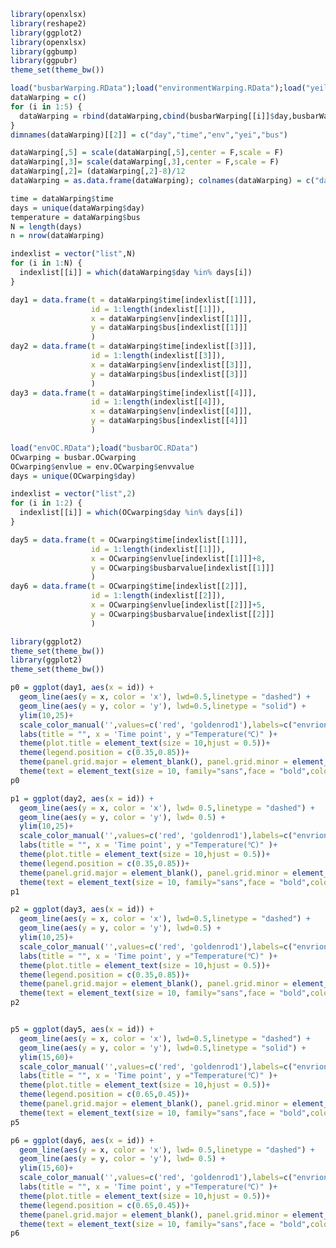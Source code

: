 <!-- library -->
```{r}
library(openxlsx)
library(reshape2)
library(ggplot2)
library(openxlsx)
library(ggbump)
library(ggpubr)
theme_set(theme_bw())
```
<!-- IC data -->
```{r}
load("busbarWarping.RData");load("environmentWarping.RData");load("yeildWarping.RData")
dataWarping = c()
for (i in 1:5) {
  dataWarping = rbind(dataWarping,cbind(busbarWarping[[i]]$day,busbarWarping[[i]]$time,environmentWarping[[i]]$value,yeildWarping[[i]]$yeild,busbarWarping[[i]]$value))
}
dimnames(dataWarping)[[2]] = c("day","time","env","yei","bus")

dataWarping[,5] = scale(dataWarping[,5],center = F,scale = F)
dataWarping[,3]= scale(dataWarping[,3],center = F,scale = F)
dataWarping[,2]= (dataWarping[,2]-8)/12
dataWarping = as.data.frame(dataWarping); colnames(dataWarping) = c("day","time","env","yei","bus")

time = dataWarping$time
days = unique(dataWarping$day)
temperature = dataWarping$bus
N = length(days)
n = nrow(dataWarping)

indexlist = vector("list",N)
for (i in 1:N) {
  indexlist[[i]] = which(dataWarping$day %in% days[i])
}
```

```{r}
day1 = data.frame(t = dataWarping$time[indexlist[[1]]],
                  id = 1:length(indexlist[[1]]),
                  x = dataWarping$env[indexlist[[1]]],
                  y = dataWarping$bus[indexlist[[1]]]
                  )
day2 = data.frame(t = dataWarping$time[indexlist[[3]]],
                  id = 1:length(indexlist[[3]]),
                  x = dataWarping$env[indexlist[[3]]],
                  y = dataWarping$bus[indexlist[[3]]]
                  )
day3 = data.frame(t = dataWarping$time[indexlist[[4]]],
                  id = 1:length(indexlist[[4]]),
                  x = dataWarping$env[indexlist[[4]]],
                  y = dataWarping$bus[indexlist[[4]]]
                  )
```

<!-- OC data -->
```{r}
load("envOC.RData");load("busbarOC.RData")
OCwarping = busbar.OCwarping
OCwarping$envlue = env.OCwarping$envvalue
days = unique(OCwarping$day)

indexlist = vector("list",2)
for (i in 1:2) {
  indexlist[[i]] = which(OCwarping$day %in% days[i])
}

day5 = data.frame(t = OCwarping$time[indexlist[[1]]],
                  id = 1:length(indexlist[[1]]),
                  x = OCwarping$envlue[indexlist[[1]]]+8,
                  y = OCwarping$busbarvalue[indexlist[[1]]]
                  )
day6 = data.frame(t = OCwarping$time[indexlist[[2]]],
                  id = 1:length(indexlist[[2]]),
                  x = OCwarping$envlue[indexlist[[2]]]+5,
                  y = OCwarping$busbarvalue[indexlist[[2]]]
                  )

```

```{r}
library(ggplot2)
theme_set(theme_bw())
library(ggplot2)
theme_set(theme_bw())

p0 = ggplot(day1, aes(x = id)) +
  geom_line(aes(y = x, color = 'x'), lwd=0.5,linetype = "dashed") +
  geom_line(aes(y = y, color = 'y'), lwd=0.5,linetype = "solid") +
  ylim(10,25)+
  scale_color_manual('',values=c('red', 'goldenrod1'),labels=c("envrionment temperature","busbar temperature")) +
  labs(title = "", x = 'Time point', y ="Temperature(℃)" )+
  theme(plot.title = element_text(size = 10,hjust = 0.5))+
  theme(legend.position = c(0.35,0.85))+
  theme(panel.grid.major = element_blank(), panel.grid.minor = element_blank())+
  theme(text = element_text(size = 10, family="sans",face = "bold",colour = "black")) 
p0

p1 = ggplot(day2, aes(x = id)) +
  geom_line(aes(y = x, color = 'x'), lwd= 0.5,linetype = "dashed") +
  geom_line(aes(y = y, color = 'y'), lwd= 0.5) +
  ylim(10,25)+
  scale_color_manual('',values=c('red', 'goldenrod1'),labels=c("envrionment temperature","busbar temperature")) +
  labs(title = "", x = 'Time point', y ="Temperature(℃)" )+
  theme(plot.title = element_text(size = 10,hjust = 0.5))+ 
  theme(legend.position = c(0.35,0.85))+
  theme(panel.grid.major = element_blank(), panel.grid.minor = element_blank())+
  theme(text = element_text(size = 10, family="sans",face = "bold",colour = "black")) 
p1

p2 = ggplot(day3, aes(x = id)) +
  geom_line(aes(y = x, color = 'x'), lwd=0.5,linetype = "dashed") +
  geom_line(aes(y = y, color = 'y'), lwd=0.5) +
  ylim(10,25)+
  scale_color_manual('',values=c('red', 'goldenrod1'),labels=c("envrionment temperature","busbar temperature")) +
  labs(title = "", x = 'Time point', y ="Temperature(℃)" )+
  theme(plot.title = element_text(size = 10,hjust = 0.5))+ 
  theme(legend.position = c(0.35,0.85))+
  theme(panel.grid.major = element_blank(), panel.grid.minor = element_blank())+
  theme(text = element_text(size = 10, family="sans",face = "bold",colour = "black")) 
p2


p5 = ggplot(day5, aes(x = id)) +
  geom_line(aes(y = x, color = 'x'), lwd=0.5,linetype = "dashed") +
  geom_line(aes(y = y, color = 'y'), lwd=0.5,linetype = "solid") +
  ylim(15,60)+
  scale_color_manual('',values=c('red', 'goldenrod1'),labels=c("envrionment temperature","busbar temperature")) +
  labs(title = "", x = 'Time point', y ="Temperature(℃)" )+
  theme(plot.title = element_text(size = 10,hjust = 0.5))+ 
  theme(legend.position = c(0.65,0.45))+
  theme(panel.grid.major = element_blank(), panel.grid.minor = element_blank())+
  theme(text = element_text(size = 10, family="sans",face = "bold",colour = "black")) 
p5

p6 = ggplot(day6, aes(x = id)) +
  geom_line(aes(y = x, color = 'x'), lwd= 0.5,linetype = "dashed") +
  geom_line(aes(y = y, color = 'y'), lwd= 0.5) +
  ylim(15,60)+
  scale_color_manual('',values=c('red', 'goldenrod1'),labels=c("envrionment temperature","busbar temperature")) +
  labs(title = "", x = 'Time point', y ="Temperature(℃)" )+
  theme(plot.title = element_text(size = 10,hjust = 0.5))+ 
  theme(legend.position = c(0.65,0.45))+
  theme(panel.grid.major = element_blank(), panel.grid.minor = element_blank())+
  theme(text = element_text(size = 10, family="sans",face = "bold",colour = "black"))
p6
```
